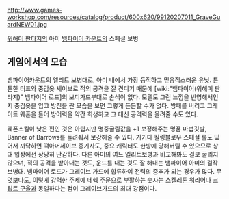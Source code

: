 http://www.games-workshop.com/resources/catalog/product/600x620/99120207011_GraveGuardNEW01.jpg


[[워해머 판타지]]의 아미 [[뱀파이어 카운트]]의 스페셜 보병

== 게임에서의 모습 ==

뱀파이어카운트의 엘리트 보병대로, 아미 내에서 가장 듬직하고 믿음직스러운 유닛. 튼튼한 터프와 중갑옷 세이브로 적의 공격을 잘 견디기 때문에 [wiki:"뱀파이어(워해머 판타지)" 뱀파이어 로드]의 보디가드부대로 손색이 없다. 모델도 그런 느낌을 반영해서인지 중갑옷을 입고 방진을 짠 모습을 보면 그렇게 든든할 수가 없다. 방패를 버리고 그레이트 웨폰을 들어 방어력을 약간 희생하고 그 대신 공격력을 올려줄 수도 있다.

웨폰스킬이 낮은 편인 것은 아쉽지만 명중굴림값을 +1 보정해주는 명품 마법깃발, Banner of Barrows를 들려줘서 보강해줄 수 있다. 거기다 킬링블로우 스페셜 룰도 있어서 까닥하면 떡아머세이브 중기사도, 중요 캐릭터도 한방에 당해버릴 수 있으므로 상대 입장에선 상당히 난감하다. 다른 아미의 여느 엘리트보병과 비교해봐도 결코 꿀리지 않으며, 적의 공격을 받아내는 것도, 운드를 내는 것도 잘 해내는 뱀파이어 아미의 걸작 보병대. 뱀파이어 로드가 그레이브 가드에 합류하여 전력의 중추가 되는 경우가 많다. 무엇보다도, 이렇게 강력한 주제에 네헥 주문으로 부활하는 숫자는 [[스켈레톤 워리어]]나 [[크립트 구울]]과 동일하다는 점이 그레이브가드의 최대 강점이다.


